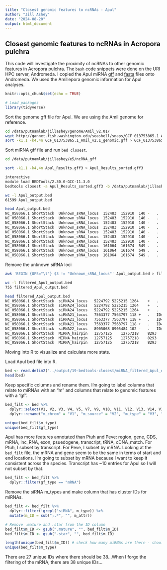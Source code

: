 ```yaml
---
title: "Closest genomic features to ncRNAs - Apul"
author: "Jill Ashey"
date: "2024-08-20"
output: html_document
---
```


## Closest genomic features to ncRNAs in Acropora pulchra 

This code will investigate the proximity of ncRNAs to other genomic features in Acropora pulchra. The `bash` code snippets were done on the URI HPC server, Andromeda. I copied the Apul miRNA [gff](https://github.com/urol-e5/deep-dive/blob/main/D-Apul/output/13.2.1-Apul-sRNAseq-ShortStack-31bp-fastp-merged-cnidarian_miRBase/ShortStack_out/Results.gff3) and [fasta](https://github.com/urol-e5/deep-dive/blob/main/D-Apul/output/13.2.1-Apul-sRNAseq-ShortStack-31bp-fastp-merged-cnidarian_miRBase/ShortStack_out/mir.fasta) files onto Andromeda. We used the Amillepora genomic information for Apul analyses. 

```r
knitr::opts_chunk$set(echo = TRUE)

# Load packages
library(tidyverse)
```

Sort the genome gff file for Apul. We are using the Amil genome for reference. 
```bash
cd /data/putnamlab/jillashey/genome/Amil_v2.01/
wget http://gannet.fish.washington.edu/seashell/snaps/GCF_013753865.1_Amil_v2.1_genomic.gff
sort -k1,1 -k4,4n GCF_013753865.1_Amil_v2.1_genomic.gff > GCF_013753865.1_Amil_v2.1_genomic_sorted.gff 
```

Sort miRNA gff file and run `bed closest`.
```bash
cd /data/putnamlab/jillashey/e5/ncRNA_gff

sort -k1,1 -k4,4n Apul_Results.gff3 > Apul_Results_sorted.gff3

interactive 
module load BEDTools/2.30.0-GCC-11.3.0
bedtools closest -a Apul_Results_sorted.gff3 -b /data/putnamlab/jillashey/genome/Amil_v2.01/GCF_013753865.1_Amil_v2.1_genomic_sorted.gff > Apul_output.bed

wc -l Apul_output.bed 
61599 Apul_output.bed

head Apul_output.bed 
NC_058066.1	ShortStack	Unknown_sRNA_locus	152483	152910	140	-	.	ID=Cluster_1;DicerCall=N;MIRNA=N	NC_058066.1	RefSeq	region	1	39361238	.	+	.	ID=NC_058066.1:1..39361238;Dbxref=taxon:45264;Name=1;chromosome=1;collection-date=2017;country=Indonesia;gbkey=Src;genome=chromosome;isolate=JS-1;isolation-source=Whole tissue;mol_type=genomic DNA;tissue-type=Adult tissue
NC_058066.1	ShortStack	Unknown_sRNA_locus	152483	152910	140	-	.	ID=Cluster_1;DicerCall=N;MIRNA=N	NC_058066.1	Gnomon	gene	92732	195229	.	+	.	ID=gene-LOC114963509;Dbxref=GeneID:114963509;Name=LOC114963509;gbkey=Gene;gene=LOC114963509;gene_biotype=protein_coding
NC_058066.1	ShortStack	Unknown_sRNA_locus	152483	152910	140	-	.	ID=Cluster_1;DicerCall=N;MIRNA=N	NC_058066.1	Gnomon	mRNA	92732	195229	.	+	.	ID=rna-XM_044317725.1;Parent=gene-LOC114963509;Dbxref=GeneID:114963509,Genbank:XM_044317725.1;Name=XM_044317725.1;Note=The sequence of the model RefSeq transcript was modified relative to this genomic sequence to represent the inferred CDS: deleted 1 base in 1 codon;exception=unclassified transcription discrepancy;experiment=COORDINATES: polyA evidence [ECO:0006239];gbkey=mRNA;gene=LOC114963509;model_evidence=Supporting evidence includes similarity to: 2 mRNAs%2C 3 ESTs%2C 12 Proteins%2C and 100%25 coverage of the annotated genomic feature by RNAseq alignments%2C including 1 sample with support for all annotated introns;product=uncharacterized LOC114963509;transcript_id=XM_044317725.1
NC_058066.1	ShortStack	Unknown_sRNA_locus	152483	152910	140	-	.	ID=Cluster_1;DicerCall=N;MIRNA=N	NC_058066.1	Gnomon	gene	145277	165521	.	+	.	ID=gene-LOC122957574;Dbxref=GeneID:122957574;Name=LOC122957574;gbkey=Gene;gene=LOC122957574;gene_biotype=protein_coding
NC_058066.1	ShortStack	Unknown_sRNA_locus	152483	152910	140	-	.	ID=Cluster_1;DicerCall=N;MIRNA=N	NC_058066.1	Gnomon	mRNA	145277	165521	.	+	.	ID=rna-XM_044317744.1;Parent=gene-LOC122957574;Dbxref=GeneID:122957574,Genbank:XM_044317744.1;Name=XM_044317744.1;gbkey=mRNA;gene=LOC122957574;model_evidence=Supporting evidence includes similarity to: 5 Proteins%2C and 99%25 coverage of the annotated genomic feature by RNAseq alignments%2C including 2 samples with support for all annotated introns;product=uncharacterized LOC122957574;transcript_id=XM_044317744.1
NC_058066.1	ShortStack	Unknown_sRNA_locus	152483	152910	140	-	.	ID=Cluster_1;DicerCall=N;MIRNA=N	NC_058066.1	Gnomon	CDS	152268	152501	.	+	2	ID=cds-XP_044173679.1;Parent=rna-XM_044317744.1;Dbxref=GeneID:122957574,Genbank:XP_044173679.1;Name=XP_044173679.1;gbkey=CDS;gene=LOC122957574;product=uncharacterized protein LOC122957574;protein_id=XP_044173679.1
NC_058066.1	ShortStack	Unknown_sRNA_locus	152483	152910	140	-	.	ID=Cluster_1;DicerCall=N;MIRNA=N	NC_058066.1	Gnomon	exon	152268	152501	.	+	.	ID=exon-XM_044317744.1-4;Parent=rna-XM_044317744.1;Dbxref=GeneID:122957574,Genbank:XM_044317744.1;gbkey=mRNA;gene=LOC122957574;product=uncharacterized LOC122957574;transcript_id=XM_044317744.1
NC_058066.1	ShortStack	Unknown_sRNA_locus	161064	161674	549	.	.	ID=Cluster_2;DicerCall=N;MIRNA=N	NC_058066.1	RefSeq	region	1	39361238	.	+	.	ID=NC_058066.1:1..39361238;Dbxref=taxon:45264;Name=1;chromosome=1;collection-date=2017;country=Indonesia;gbkey=Src;genome=chromosome;isolate=JS-1;isolation-source=Whole tissue;mol_type=genomic DNA;tissue-type=Adult tissue
NC_058066.1	ShortStack	Unknown_sRNA_locus	161064	161674	549	.	.	ID=Cluster_2;DicerCall=N;MIRNA=N	NC_058066.1	Gnomon	gene	92732	195229	.	+	.	ID=gene-LOC114963509;Dbxref=GeneID:114963509;Name=LOC114963509;gbkey=Gene;gene=LOC114963509;gene_biotype=protein_coding
NC_058066.1	ShortStack	Unknown_sRNA_locus	161064	161674	549	.	.	ID=Cluster_2;DicerCall=N;MIRNA=N	NC_058066.1	Gnomon	mRNA	92732	195229	.	+	.	ID=rna-XM_044317725.1;Parent=gene-LOC114963509;Dbxref=GeneID:114963509,Genbank:XM_044317725.1;Name=XM_044317725.1;Note=The sequence of the model RefSeq transcript was modified relative to this genomic sequence to represent the inferred CDS: deleted 1 base in 1 codon;exception=unclassified transcription discrepancy;experiment=COORDINATES: polyA evidence [ECO:0006239];gbkey=mRNA;gene=LOC114963509;model_evidence=Supporting evidence includes similarity to: 2 mRNAs%2C 3 ESTs%2C 12 Proteins%2C and 100%25 coverage of the annotated genomic feature by RNAseq alignments%2C including 1 sample with support for all annotated introns;product=uncharacterized LOC114963509;transcript_id=XM_044317725.1
```

Remove the unknown siRNA loci
```bash
awk 'BEGIN {OFS="\t"} $3 != "Unknown_sRNA_locus"' Apul_output.bed > filtered_Apul_output.bed

wc -l filtered_Apul_output.bed
755 filtered_Apul_output.bed

head filtered_Apul_output.bed 
NC_058066.1	ShortStack	siRNA24_locus	5224792	5225215	1264	+	.	ID=Cluster_184;DicerCall=24;MIRNA=N	NC_058066.1	RefSeq	region	1	39361238	.	+	.	ID=NC_058066.1:1..39361238;Dbxref=taxon:45264;Name=1;chromosome=1;collection-date=2017;country=Indonesia;gbkey=Src;genome=chromosome;isolate=JS-1;isolation-source=Whole tissue;mol_type=genomic DNA;tissue-type=Adult tissue
NC_058066.1	ShortStack	siRNA24_locus	5224792	5225215	1264	+	.	ID=Cluster_184;DicerCall=24;MIRNA=N	NC_058066.1	Gnomon	gene	5153290	5231353	.	-	.	ID=gene-LOC114950433;Dbxref=GeneID:114950433;Name=LOC114950433;gbkey=Gene;gene=LOC114950433;gene_biotype=protein_coding
NC_058066.1	ShortStack	siRNA24_locus	5224792	5225215	1264	+	.	ID=Cluster_184;DicerCall=24;MIRNA=N	NC_058066.1	Gnomon	mRNA	5153290	5231353	.	-	.	ID=rna-XM_044310280.1;Parent=gene-LOC114950433;Dbxref=GeneID:114950433,Genbank:XM_044310280.1;Name=XM_044310280.1;experiment=COORDINATES: polyA evidence [ECO:0006239];gbkey=mRNA;gene=LOC114950433;model_evidence=Supporting evidence includes similarity to: 15 mRNAs%2C 31 Proteins%2C and 99%25 coverage of the annotated genomic feature by RNAseq alignments;product=uncharacterized LOC114950433;transcript_id=XM_044310280.1
NC_058066.1	ShortStack	siRNA21_locus	7563377	7563797	118	+	.	ID=Cluster_225;DicerCall=21;MIRNA=N	NC_058066.1	RefSeq	region	1	39361238	.	+	.	ID=NC_058066.1:1..39361238;Dbxref=taxon:45264;Name=1;chromosome=1;collection-date=2017;country=Indonesia;gbkey=Src;genome=chromosome;isolate=JS-1;isolation-source=Whole tissue;mol_type=genomic DNA;tissue-type=Adult tissue
NC_058066.1	ShortStack	siRNA21_locus	7563377	7563797	118	+	.	ID=Cluster_225;DicerCall=21;MIRNA=N	NC_058066.1	Gnomon	gene	7523354	7569602	.	-	.	ID=gene-LOC114970982;Dbxref=GeneID:114970982;Name=LOC114970982;gbkey=Gene;gene=LOC114970982;gene_biotype=protein_coding
NC_058066.1	ShortStack	siRNA21_locus	7563377	7563797	118	+	.	ID=Cluster_225;DicerCall=21;MIRNA=N	NC_058066.1	Gnomon	mRNA	7523354	7569602	.	-	.	ID=rna-XM_044320669.1;Parent=gene-LOC114970982;Dbxref=GeneID:114970982,Genbank:XM_044320669.1;Name=XM_044320669.1;Note=The sequence of the model RefSeq transcript was modified relative to this genomic sequence to represent the inferred CDS: inserted 1 base in 1 codon;exception=unclassified transcription discrepancy;gbkey=mRNA;gene=LOC114970982;model_evidence=Supporting evidence includes similarity to: 6 Proteins%2C and 98%25 coverage of the annotated genomic feature by RNAseq alignments%2C including 1 sample with support for all annotated introns;product=uncharacterized LOC114970982;transcript_id=XM_044320669.1
NC_058066.1	ShortStack	siRNA22_locus	8905068	8905484	102	-	.	ID=Cluster_251;DicerCall=22;MIRNA=N	NC_058066.1	RefSeq	region	1	39361238	.	+	.	ID=NC_058066.1:1..39361238;Dbxref=taxon:45264;Name=1;chromosome=1;collection-date=2017;country=Indonesia;gbkey=Src;genome=chromosome;isolate=JS-1;isolation-source=Whole tissue;mol_type=genomic DNA;tissue-type=Adult tissue
NC_058066.1	ShortStack	MIRNA_hairpin	12757125	12757218	8293	-	.	ID=Cluster_316;DicerCall=23;MIRNA=Y	NC_058066.1	RefSeq	region	1	39361238	.	+	.	ID=NC_058066.1:1..39361238;Dbxref=taxon:45264;Name=1;chromosome=1;collection-date=2017;country=Indonesia;gbkey=Src;genome=chromosome;isolate=JS-1;isolation-source=Whole tissue;mol_type=genomic DNA;tissue-type=Adult tissue
NC_058066.1	ShortStack	MIRNA_hairpin	12757125	12757218	8293	-	.	ID=Cluster_316;DicerCall=23;MIRNA=Y	NC_058066.1	Gnomon	gene	12755159	12764546	.	-	.	ID=gene-LOC114961148;Dbxref=GeneID:114961148;Name=LOC114961148;gbkey=Gene;gene=LOC114961148;gene_biotype=protein_coding
NC_058066.1	ShortStack	MIRNA_hairpin	12757125	12757218	8293	-	.	ID=Cluster_316;DicerCall=23;MIRNA=Y	NC_058066.1	Gnomon	mRNA	12755159	12764546	.	-	.	ID=rna-XM_029339755.2;Parent=gene-LOC114961148;Dbxref=GeneID:114961148,Genbank:XM_029339755.2;Name=XM_029339755.2;experiment=COORDINATES: polyA evidence [ECO:0006239];gbkey=mRNA;gene=LOC114961148;model_evidence=Supporting evidence includes similarity to: 7 mRNAs%2C 8 Proteins%2C and 100%25 coverage of the annotated genomic feature by RNAseq alignments%2C including 87 samples with support for all annotated introns;product=zinc finger MYND domain-containing protein 19-like;transcript_id=XM_029339755.2
```

Moving into R to visualize and calculate more stats.

Load Apul bed file into R. 
```r
bed <- read.delim2("../output/19-bedtools-closest/miRNA_filtered_Apul_output.bed", header = F)
head(bed)
```

Keep specific columns and rename them. I'm going to label columns that relate to miRNAs with an "m" and columns that relate to genomic features with a "gf".
```r
bed_filt <- bed %>%
  dplyr::select(V1, V2, V3, V4, V5, V7, V9, V10, V11, V12, V13, V14, V16, V18) %>%
  dplyr::rename("m_chrom" = "V1", "m_source" = "V2", "m_type" = "V3", "m_start" = "V4", "m_end" = "V5", "m_strand" = "V7", "m_attr" = "V9", "gf_chrom" = "V10", "gf_source" = "V11", "gf_type" = "V12", "gf_start" = "V13", "gf_end" = "V14", "gf_strand" = "V16", "gf_attr" = "V18")

unique(bed_filt$m_type)
unique(bed_filt$gf_type)
```

Apul has more features annotated than Ptuh and Peve: region, gene, CDS, mRNA, lnc_RNA, exon, psuedogene, transcript, tRNA, cDNA_match. For Ptuh, I subset by transcript. For Peve, I subset by mRNA. Looking at the `bed_filt` file, the mRNA and gene seem to be the same in terms of start and end locations. I'm going to subset by mRNA because I want to keep it consistent across the species. Transcript has ~10 entries for Apul so I will not subset by that. 
```r
bed_filt <- bed_filt %>%
  dplyr::filter(gf_type == "mRNA")
```

Remove the siRNA m_types and make column that has cluster IDs for miRNAs. 
```r
bed_filt <- bed_filt %>%
  dplyr::filter(!grepl("siRNA", m_type)) %>%
  mutate(m_ID = sub(";.*", "", m_attr))

# Remove .mature and .star from the ID column 
bed_filt$m_ID <- gsub(".mature", "", bed_filt$m_ID)
bed_filt$m_ID <- gsub(".star", "", bed_filt$m_ID)

length(unique(bed_filt$m_ID)) # check how many miRNAs are there - should be 38 for Apul
unique(bed_filt$m_type)
```

There are 27 unique IDs where there should be 38...When I forgo the filtering of the mRNA, there are 38 unique IDs...